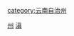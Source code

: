 {{catmore|文山壮族苗族自治州}}
[[category:云南自治州|category:云南自治州]]
[[Category:中国壮族自治地方|州]]
[[Category:苗族自治州|滇]]